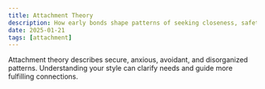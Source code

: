 ```yaml
---
title: Attachment Theory
description: How early bonds shape patterns of seeking closeness, safety, and autonomy.
date: 2025-01-21
tags: [attachment]
---
```


Attachment theory describes secure, anxious, avoidant, and disorganized patterns. Understanding your style can clarify needs and guide more fulfilling connections.


